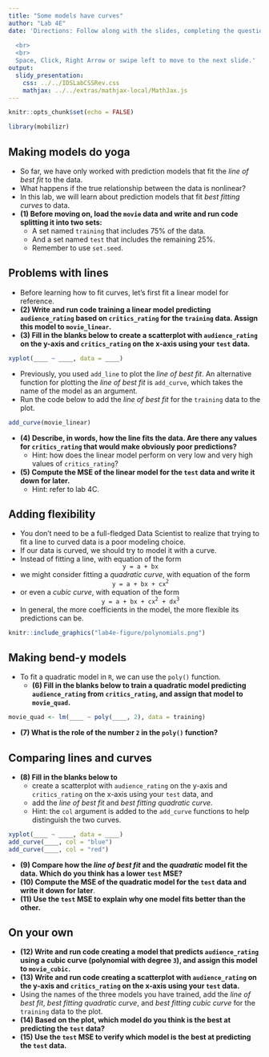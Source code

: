 ```yaml
---
title: "Some models have curves"
author: "Lab 4E"
date: 'Directions: Follow along with the slides, completing the questions in <font color=#25679E><b>blue</b></font> on your computer, and answering the questions in **red** in your journal.  
  
  <br>
  <br>
  Space, Click, Right Arrow or swipe left to move to the next slide.'
output: 
  slidy_presentation: 
    css: ../../IDSLabCSSRev.css
    mathjax: ../../extras/mathjax-local/MathJax.js
---
```


```r
knitr::opts_chunk$set(echo = FALSE)
```

```r
library(mobilizr)
```

## Making models do yoga

- So far, we have only worked with prediction models that fit the _line of best fit_ to the data.
- What happens if the true relationship between the data is nonlinear?
- In this lab, we will learn about prediction models that fit _best fitting curves_ to data.
- **(1) Before moving on, load the `movie` data and write and run code splitting it into two sets:**
    - <span class="blue">A set named `training` that includes 75% of the data.</span>
    - <span class="blue">And a set named `test` that includes the remaining 25%.</span>
    - <span class="blue">Remember to use `set.seed`.</span>


## Problems with lines

- Before learning how to fit curves, let's first fit a linear model for reference.
- **(2) Write and run code training a linear model predicting `audience_rating` based on `critics_rating` for the `training` data. Assign this model to `movie_linear`.**
- **(3) Fill in the blanks below to create a scatterplot with `audience_rating` on the y-axis and `critics_rating` on the x-axis using your `test` data.**
    
```r
xyplot(____ ~ ____, data = ____)
```

- Previously, you used `add_line` to plot the _line of best fit_. An alternative function for plotting the _line of best fit_ is `add_curve`, which takes the name of the model as an argument.
- <span class="blue">Run the code below to add the _line of best fit_ for the `training` data to the plot.</span>

```r
add_curve(movie_linear)
```

- **(4) Describe, in words, how the line fits the data. Are there any values for `critics_rating` that would make obviously poor predictions?**
    - Hint: how does the linear model perform on very low and very high values of `critics_rating`?
- **(5) Compute the MSE of the linear model for the `test` data and write it down for later.**
    - Hint: refer to lab 4C.


## Adding flexibility

- You don't need to be a full-fledged Data Scientist to realize that trying to fit a line to curved data is a poor modeling choice.
- If our data is curved, we should try to model it with a curve.
- Instead of fitting a line, with equation of the form
<center>`y = a + bx`</center>
- we might consider fitting a _quadratic curve_, with equation of the form
<center>`y = a + bx + cx`<sup>`2`</sup></center>
- or even a _cubic curve_, with equation of the form
<center>`y = a + bx + cx`<sup>`2`</sup>&nbsp;&nbsp;`+ dx`<sup>`3`</sup></center>
- In general, the more coefficients in the model, the more flexible its predictions can be.

```r
knitr::include_graphics("lab4e-figure/polynomials.png")
```


## Making bend-y models

- To fit a quadratic model in `R`, we can use the `poly()` function.
    - **(6) Fill in the blanks below to train a quadratic model predicting `audience_rating` from `critics_rating`, and assign that model to `movie_quad`.**

```r
movie_quad <- lm(____ ~ poly(____, 2), data = training)
```

- **(7) What is the role of the number `2` in the `poly()` function?**

## Comparing lines and curves

- **(8) Fill in the blanks below to**
    - <span class="blue">create a scatterplot with `audience_rating` on the y-axis and `critics_rating` on the x-axis using your `test` data, and</span>
    - <span class="blue">add the _line of best fit_ and _best fitting quadratic curve_.</span>
    - Hint: the `col` argument is added to the `add_curve` functions to help distinguish the two curves.
    
```r
xyplot(____ ~ ____, data = ____)
add_curve(____, col = "blue")
add_curve(____, col = "red")
```

- **(9) Compare how the _line of best fit_ and the _quadratic_ model fit the data. Which do you think has a lower `test` MSE?**
- **(10) Compute the MSE of the quadratic model for the `test` data and write it down for later**.
- **(11) Use the `test` MSE to explain why one model fits better than the other.**

## On your own

- **(12) Write and run code creating a model that predicts `audience_rating` using a cubic curve (polynomial with degree `3`), and assign this model to `movie_cubic`.**
- **(13) Write and run code creating a scatterplot with `audience_rating` on the y-axis and `critics_rating` on the x-axis using your `test` data.**
- <span class="blue">Using the names of the three models you have trained, add the _line of best fit_, _best fitting quadratic curve_, and _best fitting cubic curve_ for the `training` data to the plot.</span>
- **(14) Based on the plot, which model do you think is the best at predicting the `test` data?**
- **(15) Use the `test` MSE to verify which model is the best at predicting the `test` data.**
